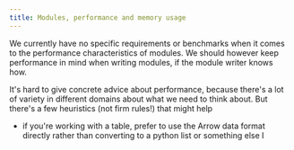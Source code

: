 ```yaml
---
title: Modules, performance and memory usage
---
```


We currently have no specific requirements or benchmarks when it comes to the performance characteristics of modules. We should however keep performance in mind when writing modules, if the module writer knows how.

It's hard to give concrete advice about performance, because there's a lot of variety in different domains about what we need to think about. But there's a few heuristics (not firm rules!) that might help

- if you're working with a table, prefer to use the Arrow data format directly rather than converting to a python list or something else
  I
